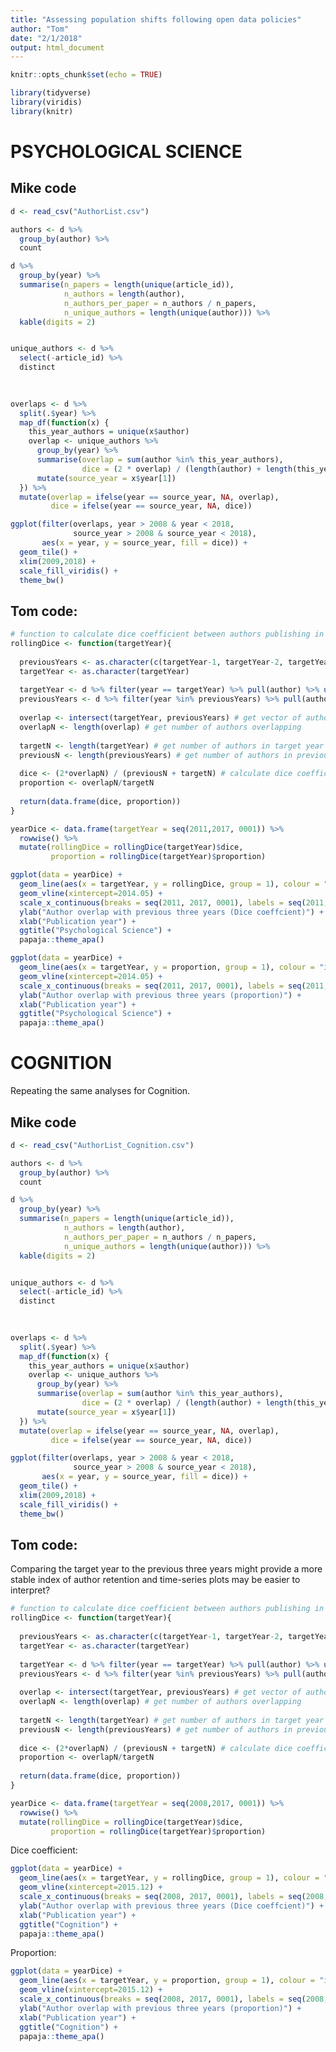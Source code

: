 ```yaml
---
title: "Assessing population shifts following open data policies"
author: "Tom"
date: "2/1/2018"
output: html_document
---
```


```r
knitr::opts_chunk$set(echo = TRUE)
```


```r
library(tidyverse)
library(viridis)
library(knitr)
```


# PSYCHOLOGICAL SCIENCE

## Mike code

```r
d <- read_csv("AuthorList.csv")

authors <- d %>%
  group_by(author) %>%
  count

d %>% 
  group_by(year) %>%
  summarise(n_papers = length(unique(article_id)), 
            n_authors = length(author),
            n_authors_per_paper = n_authors / n_papers,
            n_unique_authors = length(unique(author))) %>%
  kable(digits = 2)


unique_authors <- d %>% 
  select(-article_id) %>%
  distinct
  
  

overlaps <- d %>%
  split(.$year) %>%
  map_df(function(x) {
    this_year_authors = unique(x$author)
    overlap <- unique_authors %>% 
      group_by(year) %>% 
      summarise(overlap = sum(author %in% this_year_authors), 
                dice = (2 * overlap) / (length(author) + length(this_year_authors))) %>%
      mutate(source_year = x$year[1])
  }) %>%
  mutate(overlap = ifelse(year == source_year, NA, overlap),
         dice = ifelse(year == source_year, NA, dice))

ggplot(filter(overlaps, year > 2008 & year < 2018, 
              source_year > 2008 & source_year < 2018), 
       aes(x = year, y = source_year, fill = dice)) + 
  geom_tile() + 
  xlim(2009,2018) + 
  scale_fill_viridis() + 
  theme_bw()
```

## Tom code:

```r
# function to calculate dice coefficient between authors publishing in target year and previous 3 years
rollingDice <- function(targetYear){
  
  previousYears <- as.character(c(targetYear-1, targetYear-2, targetYear-3))
  targetYear <- as.character(targetYear)
  
  targetYear <- d %>% filter(year == targetYear) %>% pull(author) %>% unique() # select only unique authors in this year
  previousYears <- d %>% filter(year %in% previousYears) %>% pull(author) %>% unique() # select only unique authors in these years
  
  overlap <- intersect(targetYear, previousYears) # get vector of authors which appear in target year and previous years
  overlapN <- length(overlap) # get number of authors overlapping
  
  targetN <- length(targetYear) # get number of authors in target year
  previousN <- length(previousYears) # get number of authors in previous years
  
  dice <- (2*overlapN) / (previousN + targetN) # calculate dice coefficient
  proportion <- overlapN/targetN
  
  return(data.frame(dice, proportion))
}

yearDice <- data.frame(targetYear = seq(2011,2017, 0001)) %>%
  rowwise() %>%
  mutate(rollingDice = rollingDice(targetYear)$dice, 
         proportion = rollingDice(targetYear)$proportion)

ggplot(data = yearDice) +
  geom_line(aes(x = targetYear, y = rollingDice, group = 1), colour = "indianred1", size = 1.1) +
  geom_vline(xintercept=2014.05) +
  scale_x_continuous(breaks = seq(2011, 2017, 0001), labels = seq(2011, 2017, 0001)) +
  ylab("Author overlap with previous three years (Dice coeffcient)") +
  xlab("Publication year") +
  ggtitle("Psychological Science") +
  papaja::theme_apa()

ggplot(data = yearDice) +
  geom_line(aes(x = targetYear, y = proportion, group = 1), colour = "indianred1", size = 1.1) +
  geom_vline(xintercept=2014.05) +
  scale_x_continuous(breaks = seq(2011, 2017, 0001), labels = seq(2011, 2017, 0001)) +
  ylab("Author overlap with previous three years (proportion)") +
  xlab("Publication year") +
  ggtitle("Psychological Science") +
  papaja::theme_apa()
```



# COGNITION

Repeating the same analyses for Cognition.

## Mike code

```r
d <- read_csv("AuthorList_Cognition.csv")

authors <- d %>%
  group_by(author) %>%
  count

d %>% 
  group_by(year) %>%
  summarise(n_papers = length(unique(article_id)), 
            n_authors = length(author),
            n_authors_per_paper = n_authors / n_papers,
            n_unique_authors = length(unique(author))) %>%
  kable(digits = 2)


unique_authors <- d %>% 
  select(-article_id) %>%
  distinct
  
  

overlaps <- d %>%
  split(.$year) %>%
  map_df(function(x) {
    this_year_authors = unique(x$author)
    overlap <- unique_authors %>% 
      group_by(year) %>% 
      summarise(overlap = sum(author %in% this_year_authors), 
                dice = (2 * overlap) / (length(author) + length(this_year_authors))) %>%
      mutate(source_year = x$year[1])
  }) %>%
  mutate(overlap = ifelse(year == source_year, NA, overlap),
         dice = ifelse(year == source_year, NA, dice))

ggplot(filter(overlaps, year > 2008 & year < 2018, 
              source_year > 2008 & source_year < 2018), 
       aes(x = year, y = source_year, fill = dice)) + 
  geom_tile() + 
  xlim(2009,2018) + 
  scale_fill_viridis() + 
  theme_bw()
```

## Tom code:

Comparing the target year to the previous three years might provide a more stable index of author retention and time-series plots may be easier to interpret?

```r
# function to calculate dice coefficient between authors publishing in target year and previous 3 years
rollingDice <- function(targetYear){
  
  previousYears <- as.character(c(targetYear-1, targetYear-2, targetYear-3))
  targetYear <- as.character(targetYear)
  
  targetYear <- d %>% filter(year == targetYear) %>% pull(author) %>% unique() # select only unique authors in this year
  previousYears <- d %>% filter(year %in% previousYears) %>% pull(author) %>% unique() # select only unique authors in these years
  
  overlap <- intersect(targetYear, previousYears) # get vector of authors which appear in target year and previous years
  overlapN <- length(overlap) # get number of authors overlapping
  
  targetN <- length(targetYear) # get number of authors in target year
  previousN <- length(previousYears) # get number of authors in previous years
  
  dice <- (2*overlapN) / (previousN + targetN) # calculate dice coefficient
  proportion <- overlapN/targetN
  
  return(data.frame(dice, proportion))
}

yearDice <- data.frame(targetYear = seq(2008,2017, 0001)) %>%
  rowwise() %>%
  mutate(rollingDice = rollingDice(targetYear)$dice, 
         proportion = rollingDice(targetYear)$proportion)
```

Dice coefficient:

```r
ggplot(data = yearDice) +
  geom_line(aes(x = targetYear, y = rollingDice, group = 1), colour = "indianred1", size = 1.1) +
  geom_vline(xintercept=2015.12) +
  scale_x_continuous(breaks = seq(2008, 2017, 0001), labels = seq(2008, 2017, 0001)) +
  ylab("Author overlap with previous three years (Dice coeffcient)") +
  xlab("Publication year") +
  ggtitle("Cognition") +
  papaja::theme_apa()
```

Proportion:

```r
ggplot(data = yearDice) +
  geom_line(aes(x = targetYear, y = proportion, group = 1), colour = "indianred1", size = 1.1) +
  geom_vline(xintercept=2015.12) +
  scale_x_continuous(breaks = seq(2008, 2017, 0001), labels = seq(2008, 2017, 0001)) +
  ylab("Author overlap with previous three years (proportion)") +
  xlab("Publication year") +
  ggtitle("Cognition") +
  papaja::theme_apa()
```




